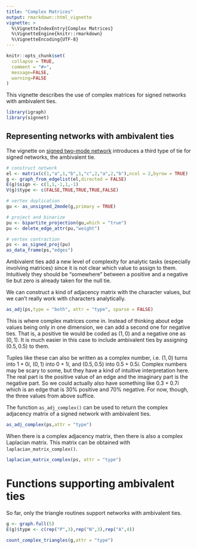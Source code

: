 ```yaml
---
title: "Complex Matrices"
output: rmarkdown::html_vignette
vignette: >
  %\VignetteIndexEntry{Complex Matrices}
  %\VignetteEngine{knitr::rmarkdown}
  %\VignetteEncoding{UTF-8}
---
```


```r
knitr::opts_chunk$set(
  collapse = TRUE,
  comment = "#>",
  message=FALSE,
  warning=FALSE
)
```

This vignette describes the use of complex matrices for signed networks with ambivalent ties.

```r
library(igraph)
library(signnet)
```

## Representing networks with ambivalent ties

The vignette on [signed two-mode network](signed_2mode.html) introduces a third type of tie for signed networks, the ambivalent tie.

```r
# construct network
el <- matrix(c(1,"a",1,"b",1,"c",2,"a",2,"b"),ncol = 2,byrow = TRUE)
g <- graph_from_edgelist(el,directed = FALSE)
E(g)$sign <- c(1,1,-1,1,-1)
V(g)$type <- c(FALSE,TRUE,TRUE,TRUE,FALSE)

# vertex duplication
gu <- as_unsigned_2mode(g,primary = TRUE)

# project and binarize
pu <- bipartite_projection(gu,which = "true")
pu <- delete_edge_attr(pu,"weight")

# vertex contraction
ps <- as_signed_proj(pu)
as_data_frame(ps,"edges")
```

Ambivalent ties add a new level of complexity for analytic tasks (especially involving matrices) since it is not clear which
value to assign to them. Intuitively they should be "somewhere" between a positive and a negative tie but zero is already taken for the null tie.

We can construct a kind of adjacency matrix with the character values, but we can't really work with characters analytically.
```r
as_adj(ps,type = "both", attr = "type", sparse = FALSE)
```

This is where complex matrices come in. Instead of thinking about edge values being only in one dimension, we can add a second one for negative 
ties. That is, a positive tie would be coded as $(1,0)$ and a negative one as $(0,1)$. It is much easier in this case to include ambivalent ties by assigning $(0.5,0.5)$ to them.

Tuples like these can also be written as a complex number, i.e. $(1,0)$ turns into $1+0i$, $(0,1)$ into $0+1i$, and $(0.5,0.5)$ into $0.5+0.5i$.
Complex numbers may be scary to some, but they have a kind of intuitive interpretation here. The real part is the positive value of an edge and the imaginary part is the negative part. So we could actually also have something like $0.3+0.7i$ which is an edge that is 30% positive and 70% negative. For now, though, the three values from above suffice.

The function `as_adj_complex()` can be used to return the complex adjacency matrix of a signed network with ambivalent ties.
```r
as_adj_complex(ps,attr = "type")
```

When there is a complex adjacency matrix, then there is also a complex Laplacian matrix. This matrix can be obtained with `laplacian_matrix_complex()`.
```r
laplacian_matrix_complex(ps, attr = "type")
```


# Functions supporting ambivalent ties

So far, only the triangle routines support networks with ambivalent ties.

```r
g <- graph.full(5)
E(g)$type <- c(rep("P",3),rep("N",3),rep("A",4))

count_complex_triangles(g,attr = "type")
```


